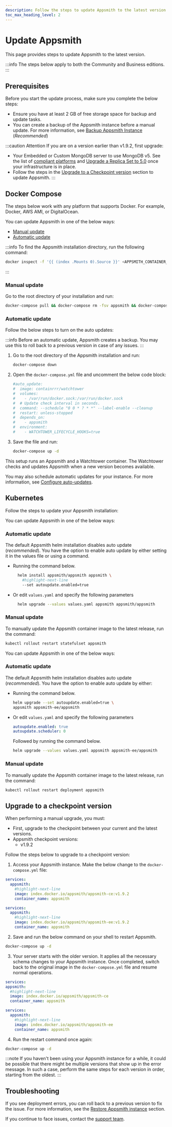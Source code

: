 ```yaml
---
description: Follow the steps to update Appsmith to the latest version.
toc_max_heading_level: 2
---
```



# Update Appsmith
This page provides steps to update Appsmith to the latest version.

:::info
The steps below apply to both the Community and Business editions.
:::

## Prerequisites
Before you start the update process, make sure you complete the below steps:

* Ensure you have at least 2 GB of free storage space for backup and update tasks.
* You can create a backup of the Appsmith instance before a manual update. For more information, see [Backup Appsmith Instance](/getting-started/setup/instance-management/appsmithctl#backup-appsmith-instance) (_Recommended_)

:::caution Attention
If you are on a version earlier than v1.9.2, first upgrade:
   * Your Embedded or Custom MongoDB server to use MongoDB v5. See the list of [compliant platforms](https://www.mongodb.com/docs/manual/administration/production-notes/#platform-support) and [Upgrade a Replica Set to 5.0](https://www.mongodb.com/docs/manual/release-notes/5.0-upgrade-replica-set/) once your infrastructure is in place.
   * Follow the steps in the [Upgrade to a Checkpoint version](#upgrade-to-a-checkpoint-version) section to update Appsmith.
:::

## Docker Compose
The steps below work with any platform that supports Docker. For example, Docker, AWS AMI, or DigitalOcean.

You can update Appsmith in one of the below ways:

* [Manual update](#manual-update)
* [Automatic update](#automatic-update)

:::info
To find the Appsmith installation directory, run the following command:

```bash
docker inspect -f '{{ (index .Mounts 0).Source }}' <APPSMITH_CONTAINER_ID>
```
:::

### Manual update
Go to the root directory of your installation and run:

```bash
docker-compose pull && docker-compose rm -fsv appsmith && docker-compose up -d
```

### Automatic update

Follow the below steps to turn on the auto updates:

:::info
Before an automatic update, Appsmith creates a backup. You may use this to roll back to a previous version in case of any issues.
:::

1. Go to the root directory of the Appsmith installation and run:

   ```bash
   docker-compose down
   ```

2. Open the `docker-compose.yml` file and uncomment the below code block:
   
   ```yaml
   #auto_update:
   #  image: containrrr/watchtower
   #  volumes:
   #    - /var/run/docker.sock:/var/run/docker.sock
   #  # Update check interval in seconds.
   #  command: --schedule "0 0 * ? * *" --label-enable --cleanup
   #  restart: unless-stopped
   #  depends_on:
   #    - appsmith
   #  environment:
   #    - WATCHTOWER_LIFECYCLE_HOOKS=true
   ```

3. Save the file and run:

   ```bash
   docker-compose up -d
   ```

This setup runs an Appsmith and a Watchtower container. The Watchtower checks and updates Appsmith when a new version becomes available. 

You may also schedule automatic updates for your instance. For more information, see [Configure auto-updates](/getting-started/setup/instance-management/maintenance-window#adding-a-configurable-maintenance-window-for-appsmiths-auto-updates).

## Kubernetes

Follow the steps to update your Appsmith installation:

<Tabs groupId="appsmithEditions">

<TabItem label="Community Edition" value="communityEdition"> 

You can update Appsmith in one of the below ways:

### Automatic update

The default Appsmith helm installation disables auto update (_recommended_). You have the option to enable auto update by either setting it in the values file or using a command.

* Running the command below.
  ```bash 
    helm install appsmith/appsmith appsmith \
      #highlight-next-line
      --set autoupdate.enabled=true
  ```

* Or edit `values.yaml` and specify the following parameters
   ```bash
     helm upgrade --values values.yaml appsmith appsmith/appsmith
    ```

### Manual update

To manually update the Appsmith container image to the latest release, run the command: 

```bash
kubectl rollout restart statefulset appsmith
```

</TabItem>

<TabItem label="Business Edition" value="businessEditin">

You can update Appsmith in one of the below ways:

### Automatic update

The default Appsmith helm installation disables auto update (_recommended_). You have the option to enable auto update by either:
  - Running the command below.
    ```bash
    helm upgrade --set autoupdate.enabled=true \
    appsmith appsmith-ee/appsmith 
    ```
  - Or edit `values.yaml` and specify the following parameters
    ```yaml
    autoupdate.enabled: true
    autoupdate.scheduler: 0
    ```
    Followed by running the command below.
    ```bash
    helm upgrade --values values.yaml appsmith appsmith-ee/appsmith
    ```

### Manual update

To manually update the Appsmith container image to the latest release, run the command: 

```bash
kubectl rollout restart deployment appsmith
```

</TabItem>
</Tabs>

## Upgrade to a checkpoint version

When performing a manual upgrade, you must:

* First, upgrade to the checkpoint between your current and the latest versions.
* Appsmith checkpoint versions:
  * v1.9.2

Follow the steps below to upgrade to a checkpoint version:

1. Access your Appsmith instance. Make the below change to the `docker-compose.yml` file:

<Tabs groupId="appsmithEditions" queryString="current-edition">
  <TabItem value="CE" label="Community Edition" default>

```yaml
services:
  appsmith:
    #highlight-next-line
    image: index.docker.io/appsmith/appsmith-ce:v1.9.2
    container_name: appsmith
```

</TabItem>
   <TabItem value="BE" label="Business Edition">

```yaml
services:
  appsmith:
    #highlight-next-line
    image: index.docker.io/appsmith/appsmith-ee:v1.9.2
    container_name: appsmith
```
   
   </TabItem>
</Tabs>

2. Save and run the below command on your shell to restart Appsmith.

```bash
docker-compose up -d
```

3. Your server starts with the older version. It applies all the necessary schema changes to your Appsmith instance. Once completed, switch back to the original image in the `docker-compose.yml` file and resume normal operations.

<Tabs groupId="appsmithEditions" queryString="current-edition">
  <TabItem value="CE" label="Community Edition" default>

  ```yaml
  services:
  appsmith:
    #highlight-next-line
    image: index.docker.io/appsmith/appsmith-ce
    container_name: appsmith
  ```
  
  </TabItem>
  <TabItem value="BE" label="Business Edition">

  ```yaml
  services:
    appsmith:
      #highlight-next-line
      image: index.docker.io/appsmith/appsmith-ee
      container_name: appsmith
  ```
  </TabItem>
</Tabs>

4. Run the restart command once again: 

 ```bash
 docker-compose up -d
 ```
 
 
:::note 
If you haven't been using your Appsmith instance for a while, it could be possible that there might be multiple versions that show up in the error message. In such a case, perform the same steps for each version in order, starting from the oldest.
:::

## Troubleshooting

If you see deployment errors, you can roll back to a previous version to fix the issue. For more information, see the [Restore Appsmith instance](/getting-started/setup/instance-management/appsmithctl#restore-appsmith-instance) section. 

If you continue to face issues, contact the [support team](mailto:support@appsmith.com).
